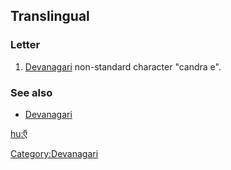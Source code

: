 {{Devanagari character info|hex=090D|name=DEVANAGARI LETTER CANDRA E}}
==Translingual==

===Letter===
{{infl|mul|letter}}

# [[Devanagari]] non-standard character "candra e".

===See also===
*[[w:Devanagari|Devanagari]]

[[Category:Devanagari]]

[[hu:ऍ]]
